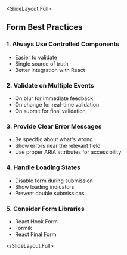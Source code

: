 
<SlideLayout.Full>
## Form Best Practices

### 1. **Always Use Controlled Components**
- Easier to validate
- Single source of truth
- Better integration with React

### 2. **Validate on Multiple Events**
- On blur for immediate feedback
- On change for real-time validation
- On submit for final validation

### 3. **Provide Clear Error Messages**
- Be specific about what's wrong
- Show errors near the relevant field
- Use proper ARIA attributes for accessibility

### 4. **Handle Loading States**
- Disable form during submission
- Show loading indicators
- Prevent double submissions

### 5. **Consider Form Libraries**
- React Hook Form
- Formik
- React Final Form

</SlideLayout.Full>